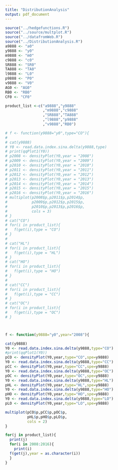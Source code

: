 ```yaml
---
title: "DistributionAnalysis"
output: pdf_document
---
```


```r

source("../hedgefunctions.R")
source("../source/multplot.R")
source("../datafromWeb.R")
source("../DistributionAnalysis.R")
a9888 <- "a0"
y9888 <- "y0"
m9888 <- "m0"
c9888 <- "c0"
SR888 <- "SR0"
TA888 <- "TA0"
l9888 <- "L0"
p9888 <- "P0"
v9888 <- "V0"
AG0 <- "AG0"
RB0 <- "RB0"
CF0 <- "CF0"

product_list <-c("a9888","y9888"
                 ,"m9888","c9888"
                 ,"SR888","TA888"
                 ,"l9888","p9888"
                 ,"v9888","RB0")

# f <- function(y9888="y0",type="CO"){
# 
# cat(y9888)
# Y0 <- read.data.index.sina.delta(y9888,type)
# print(qqPlot1(Y0))
# p2008 <- densityPlot(Y0,year = "2008")
# p2009 <- densityPlot(Y0,year = "2009")
# p2010 <- densityPlot(Y0,year = "2010")
# p2011 <- densityPlot(Y0,year = "2011")
# p2012 <- densityPlot(Y0,year = "2012")
# p2013 <- densityPlot(Y0,year = "2013")
# p2014 <- densityPlot(Y0,year = "2014")
# p2015 <- densityPlot(Y0,year = "2015")
# p2016 <- densityPlot(Y0,year = "2016")
# multiplot(p2008$p,p2011$p,p2014$p,
#           p2009$p,p2012$p,p2015$p,
#           p2010$p,p2013$p,p2016$p,
#           cols = 3)
# }
# cat("CO")
# for(i in product_list){
#   f(get(i),type = "CO")
# }
# 
# cat("HL")
# for(i in product_list){
#   f(get(i),type = "HL")
# }
# cat("HO")
# for(i in product_list){
#   f(get(i),type = "HO")
# }
# 
# cat("CC")
# for(i in product_list){
#   f(get(i),type = "CC")
# }
# cat("OC")
# for(i in product_list){
#   f(get(i),type = "OC")
# }



f <- function(y9888="y0",year="2008"){

cat(y9888)
Y0 <- read.data.index.sina.delta(y9888,type="CO")
#print(qqPlot1(Y0))
pCO <- densityPlot(Y0,year,type="CO",spe=y9888)
Y0 <- read.data.index.sina.delta(y9888,type="CC")
pCC <- densityPlot(Y0,year,type="CC",spe=y9888)
Y0 <- read.data.index.sina.delta(y9888,type="OC")
pOC <- densityPlot(Y0,year,type="OC",spe=y9888)
Y0 <- read.data.index.sina.delta(y9888,type="HL")
pHL <- densityPlot(Y0,year,type="HL",spe=y9888)
Y0 <- read.data.index.sina.delta(y9888,type="HO")
pHO <- densityPlot(Y0,year,type="HO",spe=y9888)
Y0 <- read.data.index.sina.delta(y9888,type="LO")
pLO <- densityPlot(Y0,year,type="LO",spe=y9888)

multiplot(pCO$p,pCC$p,pOC$p,
          pHL$p,pHO$p,pLO$p,
          cols = 2)
}

for(j in product_list){
  print(j)
  for(i in 2008:2016){
    print(i)
  f(get(j),year = as.character(i))
  }
}







```
